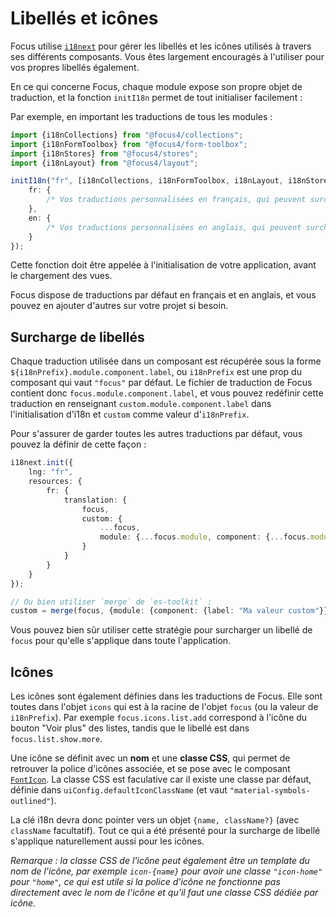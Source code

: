 
<Meta title="Les bases/Libellés et icônes" />

# Libellés et icônes

Focus utilise [`i18next`](https://www.i18next.com/) pour gérer les libellés et les icônes utilisés à travers ses différents composants. Vous êtes largement encouragés à l'utiliser pour vos
propres libellés également.

En ce qui concerne Focus, chaque module expose son propre objet de traduction, et la fonction `initI18n` permet de tout initialiser facilement :

Par exemple, en important les traductions de tous les modules :

```ts
import {i18nCollections} from "@focus4/collections";
import {i18nFormToolbox} from "@focus4/form-toolbox";
import {i18nStores} from "@focus4/stores";
import {i18nLayout} from "@focus4/layout";

initI18n("fr", [i18nCollections, i18nFormToolbox, i18nLayout, i18nStores], {
    fr: {
        /* Vos traductions personnalisées en français, qui peuvent surcharger celles de Focus. */
    },
    en: {
        /* Vos traductions personnalisées en anglais, qui peuvent surcharger celles de Focus. */
    }
});
```

Cette fonction doit être appelée à l'initialisation de votre application, avant le chargement des vues.

Focus dispose de traductions par défaut en français et en anglais, et vous pouvez en ajouter d'autres sur votre projet si besoin.

## Surcharge de libellés

Chaque traduction utilisée dans un composant est récupérée sous la forme `${i18nPrefix}.module.component.label`, ou `i18nPrefix` est une prop du
composant qui vaut `"focus"` par défaut. Le fichier de traduction de Focus contient donc `focus.module.component.label`, et vous pouvez redéfinir cette
traduction en renseignant `custom.module.component.label` dans l'initialisation d'i18n et `custom` comme valeur d'`i18nPrefix`.

Pour s'assurer de garder toutes les autres traductions par défaut, vous pouvez la définir de cette façon :

```ts
i18next.init({
    lng: "fr",
    resources: {
        fr: {
            translation: {
                focus,
                custom: {
                    ...focus,
                    module: {...focus.module, component: {...focus.module.component, label: "Ma valeur custom"}}
                }
            }
        }
    }
});

// Ou bien utiliser `merge` de `es-toolkit` :
custom = merge(focus, {module: {component: {label: "Ma valeur custom"}}});
```

Vous pouvez bien sûr utiliser cette stratégie pour surcharger un libellé de `focus` pour qu'elle s'applique dans toute l'application.

## Icônes

Les icônes sont également définies dans les traductions de Focus. Elle sont toutes dans l'objet `icons` qui est à la racine de l'objet `focus` (ou la valeur
de `i18nPrefix`). Par exemple `focus.icons.list.add` correspond à l'icône du bouton "Voir plus" des listes, tandis que le libellé est dans
`focus.list.show.more`.

Une icône se définit avec un **nom** et une **classe CSS**, qui permet de retrouver la police d'icônes associée, et se pose avec le composant [`FontIcon`](/docs/composants-focus4∕toolbox-fonticon--docs). La classe
CSS est faculative car il existe une classe par défaut, définie dans `uiConfig.defaultIconClassName` (et vaut `"material-symbols-outlined"`).

La clé i18n devra donc pointer vers un objet `{name, className?}` (avec `className` facultatif). Tout ce qui a été présenté pour la surcharge de libellé
s'applique naturellement aussi pour les icônes.

_Remarque : la classe CSS de l'icône peut également être un template du nom de l'icône, par exemple `icon-{name}` pour avoir une classe `"icon-home"`
pour `"home"`, ce qui est utile si la police d'icône ne fonctionne pas directement avec le nom de l'icône et qu'il faut une classe CSS dédiée par icône._
